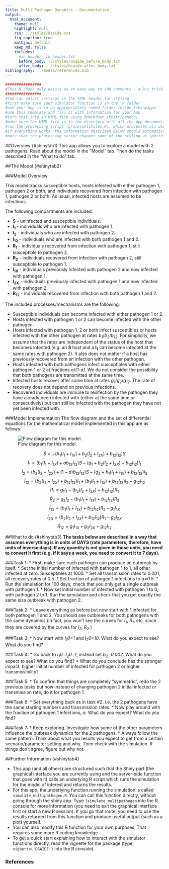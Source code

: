 ```yaml
---
title: Multi Pathogen Dynamics - Documentation
output:
  html_document:
    theme: null
    highlight: null
    css: ../styles/dsaide.css
    fig_caption: true
    mathjax: default 
    keep_md: false
    includes:
      #in_header: in_header.txt
      before_body: ../styles/dsaide_before_body.txt
      after_body: ../styles/dsaide_after_body.txt 
bibliography: ../media/references.bib
---
```



```r
################
#This R chunk only exists as an easy way to add comments - a bit trickier in Markdown itself
################
#You can adjust settings in the YAML header for styling 
#first make sure your simulator function is in the \R folder 
#and your App is in an appropriately named folder inside \shinyapps
#use this template and fill it with information for your App
#turn this into an HTML file using RMarkdown (knitr/pandoc)
#make sure the HTML file is in the directory with all the App documentation
#run the processing script (processAllFiles.R), which processes all documentation
#if everything works, the information described below should automatically be displayed in tabs at the bottom of the App UI
#note that the processing script changes some of the styling as specified in the shinystyle.css file
```

##Overview {#shinytab1}
This app allows you to explore a model with 2 pathogens. Read about the model in the "Model" tab. Then do the tasks described in the "What to do" tab.

##The Model {#shinytab2}

###Model Overview

This model tracks susceptible hosts, hosts infected with either pathogen 1, pathogen 2 or both, and individuals recovered from infection with pathogen 1, pathogen 2 or both. As usual, infected hosts are assumed to be infectious.

The following compartments are included:  

* **S** - uninfected and susceptible individuals.
* **I~1~** - individuals who are infected with pathogen 1.
* **I~2~** - individuals who are infected with pathogen 2.
* **I~12~** - individuals who are infected with both pathogen 1 and 2.
* **R~1~** - individuals recovered from infection with pathogen 1, still susceptible to pathogen 2.
* **R~2~** - individuals recovered from infection with pathogen 2, still susceptible to pathogen 1.
* **I~1X~** - individuals previously infected with pathogen 2 and now infected with pathogen 1.
* **I~2X~** - individuals previously infected with pathogen 1 and now infected with pathogen 2.
* **R~12~** - individuals recovered from infection with both pathogen 1 and 2.


The included processes/mechanisms are the following:

* Susceptible individuals can become infected with either pathogen 1 or 2.  
* Hosts infected with pathogen 1 or 2 can become infected with the other pathogen.
* Hosts infected with pathogen 1, 2 or both infect susceptibles or hosts infected with the other pathogen at rates _b~1~_/_b~2~_/_b~12~_. For simplicity, we assume that the rates are independent of the status of the host that becomes infected (e.g. an **S** host and a **I~1~** can become infected at the same rates with pathogen 2). It also does not matter if a host has previously recovered from an infection with the other pathogen.
* Hosts infected with both pathogens infect susceptibles with either pathogen 1 or 2 at fractions _a_/_(1-a)_. We do not consider the possibility that both pathogens are transmitted at the same time.
* Infected hosts recover after some time at rates _g~1~_/_g~2~_/_g~12~_. The rate of recovery does not depend on previous infections.
* Recovered individuals are immune to reinfection by the pathogen they have already been infected with (either at the same time or consecutively) but can still be infected with the pathogen they have not yet been infected with. 


###Model Implementation
The flow diagram and the set of differential equations for the mathematical model implemented in this app are as follows:

![Flow diagram for this model.](../media/multipathogenmodel.png)

$$\dot S =  -  (b_{1} (I_1+I_{1X}) + b_{2} (I_2+I_{2X}) + b_{12}I_{12}) S  $$ 
$$\dot I_1 =   (b_{1} (I_1+I_{1X}) + ab_{12} I_{12})S - (g_1  + b_{2} (I_2+I_{2X})  + b_{12}  I_{12}) I_1$$ 
$$\dot I_2 =   (b_{2} (I_2+I_{2X}) +  (1-a) b_{12} I_{12})S - (g_2 + b_{1}(I_1 + I_{1X}) + b_{12} I_{12}) I_2$$ 
$$\dot I_{12} = (b_{2} (I_2+I_{2X})  + b_{12}  I_{12}) I_1 + (b_{1}(I_1 + I_{1X}) + b_{12} I_{12}) I_2  - g_{12} I_{12}$$ 
$$\dot R_1 = g_1 I_1 - (b_2 (I_2 + I_{2X}) + b_{12}  I_{12}) R_1$$
$$\dot R_2 = g_2 I_2 - (b_1 (I_1 + I_{1X}) + b_{12}  I_{12}) R_2$$
$$\dot I_{1X} = (b_1 (I_1 + I_{1X}) + b_{12}  I_{12}) R_2 - g_{1} I_{1X}$$
$$\dot I_{2X} = (b_2 (I_2 + I_{2X}) + b_{12}  I_{12}) R_1 - g_{2} I_{2X}$$
$$\dot R_{12} = g_{1} I_{1X} + g_{2} I_{2X} + g_{12} I_{12} $$




##What to do {#shinytab3}
**The tasks below are described in a way that assumes everything is in units of DAYS (rate parameters, therefore, have units of inverse days). If any quantity is not given in those units, you need to convert it first (e.g. if it says a week, you need to convert it to 7 days).**

###Task 1: 
* First, make sure each pathogen can produce an outbreak by itself.
* Set the initial number of infected with pathogen 1 to 1, all other infected at zero. Susceptibles at 1000.
* Set all transmission rates to 0.001, all recovery rates at 0.5.
* Set fraction of pathogen 1 infections to _a=0.5_.
* Run the simulation for 100 days, check that you only get a single outbreak with pathogen 1.
* Now set initial number of infected with pathogen 1 to 0, with pathogen 2 to 1. Run the simulation and check that you get exactly the same size outbreak with pathogen 2.

###Task 2: 
* Leave everything as before but now start with 1 infected for both pathogen 1 and 2. You should see outbreaks for both pathogens with the same dynamics (in fact, you won't see the curves for _I~1~_, _R~1~_, etc. since they are covered by the curves for _I~2~_, _R~2~_.)

###Task 3: 
* Now start with _I~1~0=1_ and _I~2~0=10_. What do you expect to see? What do you find?

###Task 4: 
* Go back to _I~1~0=I~2~0=1_, instead set _b~2~=0.002_. What do you expect to see? What do you find?
* What do you conclude has the stronger impact, higher initial number of infected for pathogen 2 or higher transmissibility?

###Task 5: 
* To confirm that things are completely "symmetric", redo the 2 previous tasks but now instead of changing pathogen 2 initial infected or transmission rate, do it for pathogen 1.

###Task 6:
* Set everything back as in task #2, i.e. the 2 pathogens have the same starting numbers and transmission rates.
* Now play around with the fraction of pathogen 1 infections, _a_. What do you expect? What do you find?

###Task 7:
* Keep exploring. Investigate how some of the other parameters influence the outbreak dynamics for the 2 pathogens.
* Always follow the same pattern: Think about what you results you expect to get from a certain scenario/parameter setting and why. Then check with the simulation. If things don't agree, figure out why not. 



##Further Information {#shinytab4}

* This app (and all others) are structured such that the Shiny part (the graphical interface you are currently using and the server-side function that goes with it) calls an underlying R script which runs the simulation for the model of interest and returns the results.
* For this app, the underlying function running the simulation is called `simulate_multipathogen.R`. You can call this function directly, without going through the shiny app. Type `?simulate_multipathogen` into the R console for more information (you need to exit the graphical interface first or start a new R session). If you go that route, you need to use the results returned from this function and produce useful output (such as a plot) yourself. 
* You can also modify this R function for your own purposes. That requires some more R coding knowledge. 
* To get a quick start explaining how to interact with the simulator functions directly, read the vignette for the package (type `vignette('DSAIDE')` into the R console).


### References

